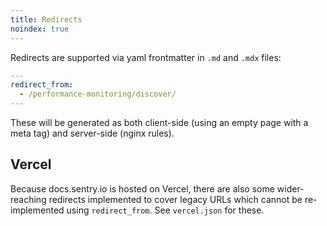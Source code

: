 ```yaml
---
title: Redirects
noindex: true
---
```


Redirects are supported via yaml frontmatter in `.md` and `.mdx` files:

```yaml
---
redirect_from:
  - /performance-monitoring/discover/
---

```

These will be generated as both client-side (using an empty page with a meta tag) and server-side (nginx rules).

## Vercel

Because docs.sentry.io is hosted on Vercel, there are also some wider-reaching redirects implemented to cover legacy URLs which cannot be re-implemented using `redirect_from`. See `vercel.json` for these.
